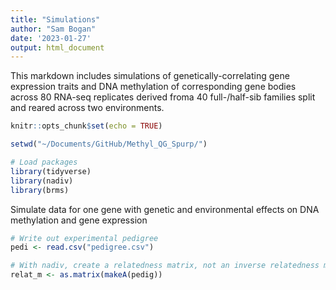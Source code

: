 ```yaml
---
title: "Simulations"
author: "Sam Bogan"
date: '2023-01-27'
output: html_document
---
```


This markdown includes simulations of genetically-correlating gene expression traits and DNA methylation of corresponding gene bodies across 80 RNA-seq replicates derived froma 40 full-/half-sib families split and reared across two environments.

```r
knitr::opts_chunk$set(echo = TRUE)

setwd("~/Documents/GitHub/Methyl_QG_Spurp/")

# Load packages
library(tidyverse)
library(nadiv)
library(brms)

```

Simulate data for one gene with genetic and environmental effects on DNA methylation and gene expression

```r

# Write out experimental pedigree
pedi <- read.csv("pedigree.csv")

# With nadiv, create a relatedness matrix, not an inverse relatedness matrix, which is necessary for brms
relat_m <- as.matrix(makeA(pedig))


```

